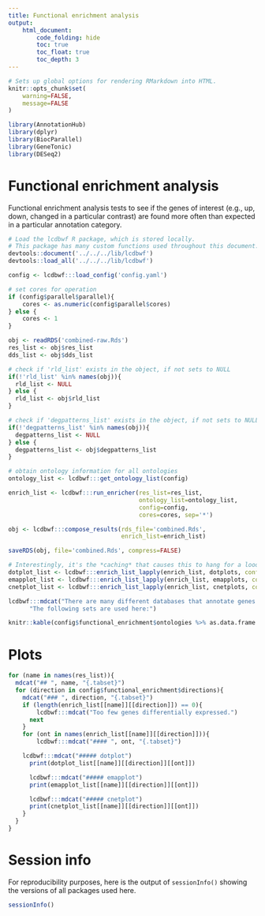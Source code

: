 ```yaml
---
title: Functional enrichment analysis
output:
    html_document:
        code_folding: hide
        toc: true
        toc_float: true
        toc_depth: 3
---
```


```r
# Sets up global options for rendering RMarkdown into HTML.
knitr::opts_chunk$set(
    warning=FALSE,
    message=FALSE
)
```

```r
library(AnnotationHub)
library(dplyr)
library(BiocParallel)
library(GeneTonic)
library(DESeq2)
```

# Functional enrichment analysis

Functional enrichment analysis tests to see if the genes of interest (e.g., up,
down, changed in a particular contrast) are found more often than expected in
a particular annotation category.

```r
# Load the lcdbwf R package, which is stored locally.
# This package has many custom functions used throughout this document.
devtools::document('../../../lib/lcdbwf')
devtools::load_all('../../../lib/lcdbwf')

config <- lcdbwf:::load_config('config.yaml')

# set cores for operation
if (config$parallel$parallel){
    cores <- as.numeric(config$parallel$cores)
} else {
    cores <- 1
}
```

```r
obj <- readRDS('combined-raw.Rds')
res_list <- obj$res_list
dds_list <- obj$dds_list

# check if 'rld_list' exists in the object, if not sets to NULL
if(!'rld_list' %in% names(obj)){
  rld_list <- NULL
} else {
  rld_list <- obj$rld_list
}

# check if 'degpatterns_list' exists in the object, if not sets to NULL
if(!'degpatterns_list' %in% names(obj)){
  degpatterns_list <- NULL
} else {
  degpatterns_list <- obj$degpatterns_list
}
```

```r

# obtain ontology information for all ontologies
ontology_list <- lcdbwf:::get_ontology_list(config)

```

```r
enrich_list <- lcdbwf:::run_enricher(res_list=res_list,
                                     ontology_list=ontology_list,
                                     config=config,
                                     cores=cores, sep='*')

```

```r

obj <- lcdbwf:::compose_results(rds_file='combined.Rds',
                                enrich_list=enrich_list)

saveRDS(obj, file='combined.Rds', compress=FALSE)
```

```r
# Interestingly, it's the *caching* that causes this to hang for a loooong time.
dotplot_list <- lcdbwf:::enrich_list_lapply(enrich_list, dotplots, config=config, send_names=TRUE)
emapplot_list <- lcdbwf:::enrich_list_lapply(enrich_list, emapplots, config=config, send_names=TRUE)
cnetplot_list <- lcdbwf:::enrich_list_lapply(enrich_list, cnetplots, config=config, send_names=TRUE)
```

```r
lcdbwf:::mdcat("There are many different databases that annotate genes into sets.",
      "The following sets are used here:")

knitr::kable(config$functional_enrichment$ontologies %>% as.data.frame %>% t())
```

# Plots {.tabset}

```r

for (name in names(res_list)){
  mdcat("## ", name, "{.tabset}")
  for (direction in config$functional_enrichment$directions){
    mdcat("### ", direction, "{.tabset}")
    if (length(enrich_list[[name]][[direction]]) == 0){
        lcdbwf:::mdcat("Too few genes differentially expressed.")
      next
    }
    for (ont in names(enrich_list[[name]][[direction]])){
        lcdbwf:::mdcat("#### ", ont, "{.tabset}")

    lcdbwf:::mdcat("##### dotplot")
      print(dotplot_list[[name]][[direction]][[ont]])

      lcdbwf:::mdcat("##### emapplot")
      print(emapplot_list[[name]][[direction]][[ont]])

      lcdbwf:::mdcat("##### cnetplot")
      print(cnetplot_list[[name]][[direction]][[ont]])
    }
  }
}


```

# Session info
For reproducibility purposes, here is the output of `sessionInfo()` showing the
versions of all packages used here.

```r
sessionInfo()
```
